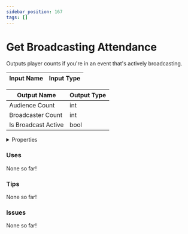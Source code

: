 ```yaml
---
sidebar_position: 167
tags: []
---
```


# Get Broadcasting Attendance

Outputs player counts if you're in an event that's actively broadcasting.




<EsbSvg />

| Input Name | Input Type |
|-----------|-----------|

| Output Name | Output Type |
|-----------|-----------|
| Audience Count | int |
| Broadcaster Count | int |
| Is Broadcast Active | bool |


<details>
  <summary>Properties</summary>
  <div>
    <div>
    <table>
      <thead>
        <tr>
          <th>Is beta required?</th>
          <th>❌</th>
        </tr>
        <tr>
          <th>Is this chip a trolling risk?</th>
          <th>❌</th>
        </tr>
        <tr>
          <th>Chip UUID</th>
          <th>78f5a9f2-4e3d-4534-aada-4af3a551a953</th>
        </tr>
      </thead>
    </table>
    </div>
  </div>
</details>

### Uses

None so far!

### Tips

None so far!

### Issues

None so far!